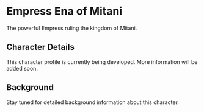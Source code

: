 # Empress Ena of Mitani

The powerful Empress ruling the kingdom of Mitani.

## Character Details

This character profile is currently being developed. More information will be added soon.

## Background

Stay tuned for detailed background information about this character.

